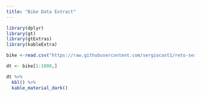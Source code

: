 ```yaml
---
title: "Bike Data Extract"
---
```


```r
library(dplyr)
library(gt)
library(gtExtras)
library(kableExtra)

bike <-read.csv("https://raw.githubusercontent.com/sergiocast1/reto-sergio-castrillo/master/citibike-tripdata.csv")
```

```r
dt <- bike[1:1000,]

```


```r
dt %>%
  kbl() %>%
  kable_material_dark()
```
